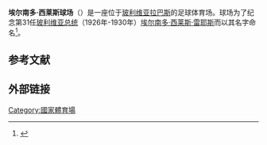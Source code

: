 {{Expand language|1=en|time=2020-07-15T14:39:05+00:00}}
{{NoteTA
|G1=足球
}}
{{Infobox venue
| name                = 埃尔南多·西莱斯球场
| nickname            = 
| fullname            = 埃尔南多·西莱斯球场
| image               = [[File:Hernando_Siles_Stadium_-_La_Paz.jpg|270px]]
| location = [[玻利维亚|玻利维亚]][[拉巴斯|拉巴斯]]
| coordinates         = 
| broke_ground        = 
| built               = 
| opened              = 1930年
| renovated           = 1977年
| expanded            = 
| closed              = 
| demolished          = 
| owner               = 
| operator            = SEDEDE
| surface             = 草地
| scoreboard          = 电子
| architect           = 
| project_manager     = 
| structural engineer = 
| services engineer   = 
| general_contractor  = 
| main_contractors    = 
| capacity            = 41,143
| dimensions          = 68 m * 105m
| tenants             = [[玻利瓦尔俱乐部|玻利瓦尔俱乐部]] <br/> [[最强者足球俱乐部|最强者足球俱乐部]] <br/> {{tsl|en|Universitario de La Paz||Universitario de La Paz}} <br/> {{tsl|en|Chaco Petrolero||Chaco Petrolero}} <br/> {{tsl|en|Mariscal Braun||Mariscal Braun}} <br/> {{tsl|en|Fraternidad Tigres||Fraternidad Tigres}} <br/> {{tsl|en|Academia de Balompié Boliviano||Academia de Balompié Boliviano}} <br/> {{tsl|en|Club 31 de Octubre||Club 31 de Octubre}} <br/> [[玻利維亞國家足球隊|玻利維亞國家足球隊]]
| construction_cost   = 
| former_names        = 
}}
'''埃尔南多·西莱斯球场'''（{{lang-es|Estadio Hernando Siles}}）是一座位于[[玻利维亚|玻利维亚]][[拉巴斯|拉巴斯]]的足球体育场。球场为了纪念第31任[[玻利维亚总统|玻利维亚总统]]（1926年-1930年）[[埃尔南多·西莱斯·雷耶斯|埃尔南多·西莱斯·雷耶斯]]而以其名字命名<ref>{{cite web |url=https://www.bbc.co.uk/bbcthree/article/5957cb44-65fe-43d2-bbf5-48e336f48b23 |title=Some of the world's scariest places to play or watch football |work=BBC News |accessdate=2018-11-11 |archive-date=2018-11-10 |archive-url=https://web.archive.org/web/20181110191414/https://www.bbc.co.uk/bbcthree/article/5957cb44-65fe-43d2-bbf5-48e336f48b23 |dead-url=no }}</ref>。

==参考文献==
{{reflist}}

==外部链接==
{{commonscat-inline|Hernando Siles Stadium|'''埃尔南多·西莱斯球场'''}}

{{coord|16|29|58|S|68|07|22|W|region:BO-L_type:landmark|display=title}}

[[Category:國家體育場|Category:國家體育場]]

{{Gymnasium-stub}}